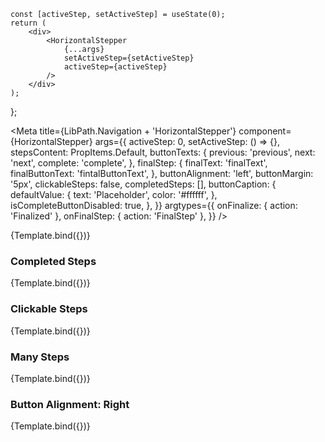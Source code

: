 
    const [activeStep, setActiveStep] = useState(0);
    return (
        <div>
            <HorizontalStepper
                {...args}
                setActiveStep={setActiveStep}
                activeStep={activeStep}
            />
        </div>
    );
};


<Meta
    title={LibPath.Navigation + 'HorizontalStepper'}
    component={HorizontalStepper}
    args={{
        activeStep: 0,
        setActiveStep: () => {},
        stepsContent: PropItems.Default,
        buttonTexts: {
            previous: 'previous',
            next: 'next',
            complete: 'complete',
        },
        finalStep: {
            finalText: 'finalText',
            finalButtonText: 'fintalButtonText',
        },
        buttonAlignment: 'left',
        buttonMargin: '5px',
        clickableSteps: false,
        completedSteps: [],
        buttonCaption: {
            defaultValue: {
                text: 'Placeholder',
                color: '#ffffff',
            },
        isCompleteButtonDisabled: true,
        },
    }}
    argtypes={{
        onFinalize: { action: 'Finalized' },
        onFinalStep: { action: 'FinalStep' },
    }}
/>

<DocsPageHeader
    title={componentName}
    description="This component is used to create a horizontal step-overview which shows the user the step he's on."
    addImportantNote={false}
    variant="stable"
/>

<Canvas withToolbar>
    <Story name="Base">{Template.bind({})}</Story>
</Canvas>

<DocsPageBodyComponents addStories={true} />

### Completed Steps

<Canvas withToolbar>
    <Story
        name="Completed Steps"
        args={{
            activeStep: 4,
            completedSteps: [0, 1, 2, 3, 4],
            isCompleteButtonDisabled: false,
        }}
    >
        {Template.bind({})}
    </Story>
</Canvas>

### Clickable Steps

<Canvas withToolbar>
    <Story
        name="Clickable Steps"
        args={{
            clickableSteps: true,
            isCompleteButtonDisabled: true,
        }}
    >
        {Template.bind({})}
    </Story>
</Canvas>

### Many Steps

<Canvas withToolbar>
    <Story
        name="Many Steps"
        args={{
            stepsContent: PropItems.ManySteps,
            isCompleteButtonDisabled: true,
        }}
    >
        {Template.bind({})}
    </Story>
</Canvas>

### Button Alignment: Right

<Canvas withToolbar>
    <Story
        name="Button Alignment: Right"
        args={{
            buttonAlignment: 'right',
            isCompleteButtonDisabled: true,
        }}
    >
        {Template.bind({})}
    </Story>
</Canvas>
